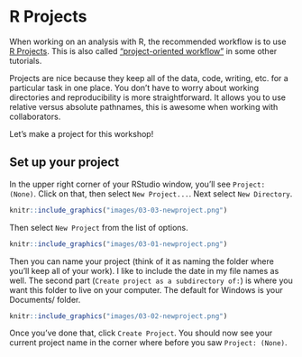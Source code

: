 # R Projects

When working on an analysis with R, the recommended workflow is to use [R Projects](https://r4ds.had.co.nz/workflow-projects.html). This is also called ["project-oriented workflow"](https://www.tidyverse.org/articles/2017/12/workflow-vs-script/) in some other tutorials. 

Projects are nice because they keep all of the data, code, writing, etc. for a particular task in one place. You don't have to worry about working directories and reproducibility is more straightforward. It allows you to use relative versus absolute pathnames, this is awesome when working with collaborators. 

Let's make a project for this workshop! 

## Set up your project

In the upper right corner of your RStudio window, you'll see `Project: (None)`. Click on that, then select `New Project...`. Next select `New Directory`.

```r
knitr::include_graphics("images/03-03-newproject.png")
```

Then select `New Project` from the list of options.

```r
knitr::include_graphics("images/03-01-newproject.png")
```

Then you can name your project (think of it as naming the folder where you'll keep all of your work). I like to include the date in my file names as well. The second part (`Create project as a subdirectory of:`) is where you want this folder to live on your computer. The default for Windows is your Documents/ folder. 

```r
knitr::include_graphics("images/03-02-newproject.png")
```

Once you've done that, click `Create Project`. You should now see your current project name in the corner where before you saw `Project: (None)`. 